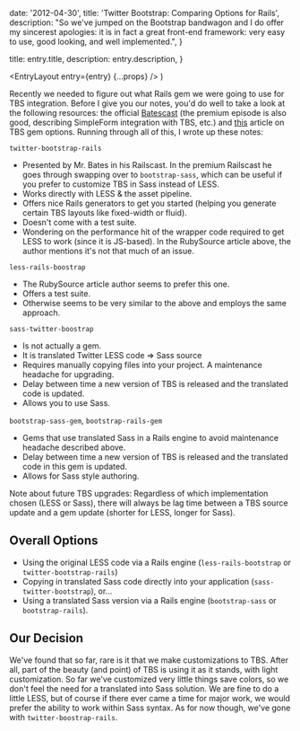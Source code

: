 
  date: '2012-04-30',
  title: 'Twitter Bootstrap: Comparing Options for Rails',
  description:
    "So we've jumped on the Bootstrap bandwagon and I do offer my sincerest apologies: it is in fact a great front-end framework: very easy to use, good looking, and well implemented.",
}

  title: entry.title,
  description: entry.description,
}

  <EntryLayout
    entry={entry}
    {...props}
  />
)

Recently we needed to figure out what Rails gem we were going to use for TBS integration. Before I give you our notes, you'd do well to take a look at the following resources: the official [Batescast](http://railscasts.com/episodes/328-twitter-bootstrap-basics) (the premium episode is also good, describing SimpleForm integration with TBS, etc.) and [this](http://rubysource.com/twitter-bootstrap-less-and-sass-understanding-your-options-for-rails-3-1/) article on TBS gem options. Running through all of this, I wrote up these notes:

`twitter-bootstrap-rails`

- Presented by Mr. Bates in his Railscast. In the premium Railscast he goes through swapping over to `bootstrap-sass`, which can be useful if you prefer to customize TBS in Sass instead of LESS.
- Works directly with LESS & the asset pipeline.
- Offers nice Rails generators to get you started (helping you generate certain TBS layouts like fixed-width or fluid).
- Doesn't come with a test suite.
- Wondering on the performance hit of the wrapper code required to get LESS to work (since it is JS-based). In the RubySource article above, the author mentions it's not that much of an issue.

`less-rails-boostrap`

- The RubySource article author seems to prefer this one.
- Offers a test suite.
- Otherwise seems to be very similar to the above and employs the same approach.

`sass-twitter-boostrap`

- Is not actually a gem.
- It is translated Twitter LESS code => Sass source
- Requires manually copying files into your project. A maintenance headache for upgrading.
- Delay between time a new version of TBS is released and the translated code is updated.
- Allows you to use Sass.

`bootstrap-sass-gem`, `bootstrap-rails-gem`

- Gems that use translated Sass in a Rails engine to avoid maintenance headache described above.
- Delay between time a new version of TBS is released and the translated code in this gem is updated.
- Allows for Sass style authoring.

Note about future TBS upgrades: Regardless of which implementation chosen (LESS or Sass), there will always be lag time between a TBS source update and a gem update (shorter for LESS, longer for Sass).

## Overall Options

- Using the original LESS code via a Rails engine (`less-rails-bootstrap` or `twitter-bootstrap-rails`)
- Copying in translated Sass code directly into your application (`sass-twitter-bootstrap`), or...
- Using a translated Sass version via a Rails engine (`bootstrap-sass` or `bootstrap-rails`).

## Our Decision

We've found that so far, rare is it that we make customizations to TBS. After all, part of the beauty (and point) of TBS is using it as it stands, with light customization. So far we've customized very little things save colors, so we don't feel the need for a translated into Sass solution. We are fine to do a little LESS, but of course if there ever came a time for major work, we would prefer the ability to work within Sass syntax. As for now though, we've gone with `twitter-boostrap-rails`.
